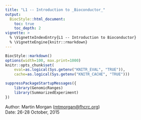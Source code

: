 ```yaml
---
title: "L1 -- Introduction to _Bioconductor_"
output:
  BiocStyle::html_document:
    toc: true
    toc_depth: 2
vignette: >
  % \VignetteIndexEntry{L1 -- Introduction to Bioconductor}
  % \VignetteEngine{knitr::rmarkdown}
---
```


```r
BiocStyle::markdown()
options(width=100, max.print=1000)
knitr::opts_chunk$set(
    eval=as.logical(Sys.getenv("KNITR_EVAL", "TRUE")),
    cache=as.logical(Sys.getenv("KNITR_CACHE", "TRUE")))
```

```r
suppressPackageStartupMessages({
    library(GenomicRanges)
    library(SummarizedExperiment)
})
```

Author: Martin Morgan
  (<a href="mailto:mtmorgan@fhcrc.org">mtmorgan@fhcrc.org</a>)<br />
Date: 26-28 October, 2015<br />
